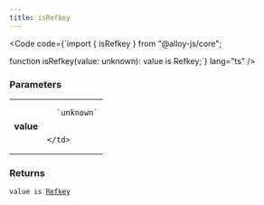 ```yaml
---
title: isRefkey
---
```







<Code code={`import { isRefkey } from "@alloy-js/core";

function isRefkey(value: unknown): value is Refkey;`} lang="ts" />

### Parameters

<table>
  <tr>
    <td style="text-align: right;font-weight: bold;">value</td>
    <td>
    
      `unknown`
      
      
    </td>
  </tr>
</table>



### Returns

<code>value is <a href="../../types/refkey/">Refkey</a></code>









